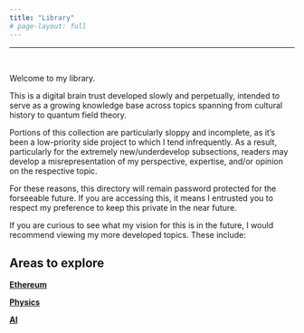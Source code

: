 ```yaml
---
title: "Library"  
# page-layout: full
---
```


___

‎


Welcome to my library.

This is a digital brain trust developed slowly and perpetually, intended to serve as a growing knowledge base across topics spanning from cultural history to quantum field theory.

Portions of this collection are particularly sloppy and incomplete, as it's been a low-priority side project to which I tend infrequently. As a result, particularly for the extremely new/underdevelop subsections, readers may develop a misrepresentation of my perspective, expertise, and/or opinion on the respective topic.



For these reasons, this directory will remain password protected for the forseeable future. If you are accessing this, it means I entrusted you to respect my preference to keep this private in the near future. 

If you are curious to see what my vision for this is in the future, I would recommend viewing my more developed topics. These include:

## Areas to explore

**[Ethereum](./natural-sciences/crypto/blockchain/ethereum/index.qmd)**

**[Physics](/library/natural-sciences/physics/index.qmd)**

**[AI](/library/natural-sciences/ai/index.qmd)**




